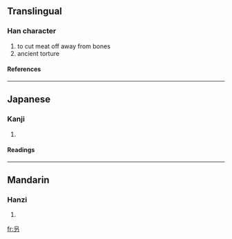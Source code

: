 ==Translingual==
===Han character===
{{Han char|rad=口|as=02|sn=5|four=|canj=口尸竹 (RSH), X口尸竹 (XRSH)}}
# to cut meat off away from bones
# ancient torture
====References====
{{Han ref|kx=0172.020|dkj=03236|dj=0382.040|hdz=10574.020|uh=53E7|ud=21479}}
----
==Japanese==
===Kanji===
{{ja-kanji|grade=|rs=口02}}
# {{defn|Japanese}} 
====Readings====
{{ja-readings|on=[[か]] (ka), [[け]] (ke)|kun=[[わける]] (wakeru)}}
----
==Mandarin==
===Hanzi===
{{cmn-hanzi|pin=[[guǎ]] (gua3)|wg=kua<sup>3</sup>}}
# {{defn|Mandarin}}

[[fr:叧]]